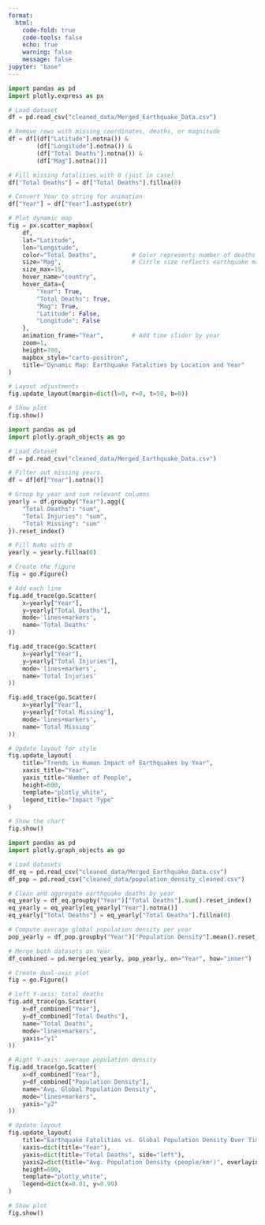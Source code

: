 ```yaml
---
format:
  html:
    code-fold: true
    code-tools: false
    echo: true   
    warning: false 
    message: false 
jupyter: "base"
---
```



```python
import pandas as pd
import plotly.express as px

# Load dataset
df = pd.read_csv("cleaned_data/Merged_Earthquake_Data.csv")

# Remove rows with missing coordinates, deaths, or magnitude
df = df[(df["Latitude"].notna()) &
        (df["Longitude"].notna()) &
        (df["Total Deaths"].notna()) &
        (df["Mag"].notna())]

# Fill missing fatalities with 0 (just in case)
df["Total Deaths"] = df["Total Deaths"].fillna(0)

# Convert Year to string for animation
df["Year"] = df["Year"].astype(str)

# Plot dynamic map
fig = px.scatter_mapbox(
    df,
    lat="Latitude",
    lon="Longitude",
    color="Total Deaths",          # Color represents number of deaths
    size="Mag",                    # Circle size reflects earthquake magnitude
    size_max=15,
    hover_name="country",
    hover_data={
        "Year": True,
        "Total Deaths": True,
        "Mag": True,
        "Latitude": False,
        "Longitude": False
    },
    animation_frame="Year",        # Add time slider by year
    zoom=1,
    height=700,
    mapbox_style="carto-positron",
    title="Dynamic Map: Earthquake Fatalities by Location and Year"
)

# Layout adjustments
fig.update_layout(margin=dict(l=0, r=0, t=50, b=0))

# Show plot
fig.show()

```


```python
import pandas as pd
import plotly.graph_objects as go

# Load dataset
df = pd.read_csv("cleaned_data/Merged_Earthquake_Data.csv")

# Filter out missing years
df = df[df["Year"].notna()]

# Group by year and sum relevant columns
yearly = df.groupby("Year").agg({
    "Total Deaths": "sum",
    "Total Injuries": "sum",
    "Total Missing": "sum"
}).reset_index()

# Fill NaNs with 0
yearly = yearly.fillna(0)

# Create the figure
fig = go.Figure()

# Add each line
fig.add_trace(go.Scatter(
    x=yearly["Year"],
    y=yearly["Total Deaths"],
    mode='lines+markers',
    name='Total Deaths'
))

fig.add_trace(go.Scatter(
    x=yearly["Year"],
    y=yearly["Total Injuries"],
    mode='lines+markers',
    name='Total Injuries'
))

fig.add_trace(go.Scatter(
    x=yearly["Year"],
    y=yearly["Total Missing"],
    mode='lines+markers',
    name='Total Missing'
))

# Update layout for style
fig.update_layout(
    title="Trends in Human Impact of Earthquakes by Year",
    xaxis_title="Year",
    yaxis_title="Number of People",
    height=600,
    template="plotly_white",
    legend_title="Impact Type"
)

# Show the chart
fig.show()

```

```python
import pandas as pd
import plotly.graph_objects as go

# Load datasets
df_eq = pd.read_csv("cleaned_data/Merged_Earthquake_Data.csv")
df_pop = pd.read_csv("cleaned_data/population_density_cleaned.csv")

# Clean and aggregate earthquake deaths by year
eq_yearly = df_eq.groupby("Year")["Total Deaths"].sum().reset_index()
eq_yearly = eq_yearly[eq_yearly["Year"].notna()]
eq_yearly["Total Deaths"] = eq_yearly["Total Deaths"].fillna(0)

# Compute average global population density per year
pop_yearly = df_pop.groupby("Year")["Population Density"].mean().reset_index()

# Merge both datasets on Year
df_combined = pd.merge(eq_yearly, pop_yearly, on="Year", how="inner")

# Create dual-axis plot
fig = go.Figure()

# Left Y-axis: total deaths
fig.add_trace(go.Scatter(
    x=df_combined["Year"],
    y=df_combined["Total Deaths"],
    name="Total Deaths",
    mode="lines+markers",
    yaxis="y1"
))

# Right Y-axis: average population density
fig.add_trace(go.Scatter(
    x=df_combined["Year"],
    y=df_combined["Population Density"],
    name="Avg. Global Population Density",
    mode="lines+markers",
    yaxis="y2"
))

# Update layout
fig.update_layout(
    title="Earthquake Fatalities vs. Global Population Density Over Time",
    xaxis=dict(title="Year"),
    yaxis=dict(title="Total Deaths", side="left"),
    yaxis2=dict(title="Avg. Population Density (people/km²)", overlaying="y", side="right"),
    height=600,
    template="plotly_white",
    legend=dict(x=0.01, y=0.99)
)

# Show plot
fig.show()

```
